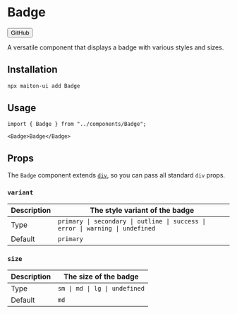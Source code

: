 
# Badge

<Button href="https://github.com/builders-garden/maiton-ui/blob/main/components/Badge.tsx">GitHub</Button>

A versatile component that displays a badge with various styles and sizes.

## Installation

```sh
npx maiton-ui add Badge
```

## Usage

```tsx
import { Badge } from "../components/Badge";
```

```tsx
<Badge>Badge</Badge>
```

## Props

The `Badge` component extends [`div`](https://developer.mozilla.org/en-US/docs/Web/HTML/Element/div), so you can pass all standard `div` props.

### `variant`

| Description | The style variant of the badge                                                |
|-------------|------------------------------------------------------------------------------ |
| Type        | `primary \| secondary \| outline \| success \| error \| warning \| undefined` |
| Default     | `primary`                                                                     |

### `size`

| Description | The size of the badge         |
|-------------|------------------------------ |
| Type        | `sm \| md \| lg \| undefined` |
| Default     | `md`                          |
